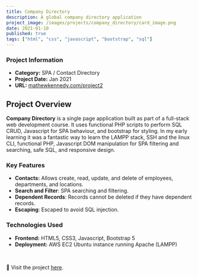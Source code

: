 ```yaml
---
title: Company Directory
description: A global company directory application
project_image: /images/projects/company_directory/card_image.png
date: 2021-01-10
published: true
tags: ["html", "css", "javascript", "bootstrap", "sql"]
---
```


<div className="grid grid-cols-1 md:grid-cols-2">
    <AnimatedPhone scrollDir="y" navBackgroundImage="/images/projects/company_directory/animated_mobile_nav.png" screenBackgroundImage="/images/projects/company_directory/animated_mobile.png"/>
    <div>
        <h3>Project Information</h3>
        <ul>
            <li><strong>Category:</strong> SPA / Contact Directory</li>
            <li><strong>Project Date:</strong> Jan 2021</li> 
            <li><strong>URL:</strong> <a href="https://www.mathewkennedy.com/project2" target="_blank" className="text-[green] dark:text-[lightgreen]">mathewkennedy.com/project2</a></li>
        </ul>
    </div>
</div>

## Project Overview
**Company Directory** is a single page application built as part of a full-stack web development course. It uses functional PHP scripts to perform SQL CRUD, Javascript for SPA behaviour, and bootstrap for styling. In my early learning it was a fantastic way to learn the LAMPP stack, SSH and the linux CLI, functional PHP, Javascript DOM manipulation for SPA filtering and searching, safe SQL, and responsive design.

### Key Features
- **Contacts:** Allows create, read, update, and delete of employees, departments, and locations.
- **Search and Filter**: SPA searching and filtering.
- **Dependent Records**: Records cannot be deleted if they have dependent records.
- **Escaping**: Escaped to avoid SQL injection.

### Technologies Used
- **Frontend:** HTML5, CSS3, Javascript, Bootstrap 5
- **Deployment:** AWS EC2 Ubuntu instance running Apache (LAMPP)

<br/>

🔗 Visit the project [here](https://www.mathewkennedy.com/project2).